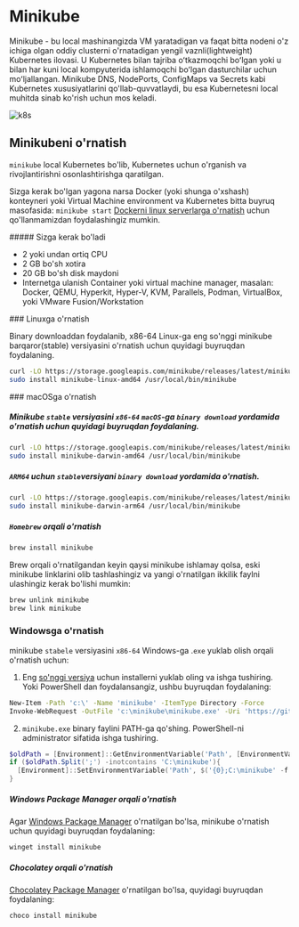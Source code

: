 
# Minikube

Minikube - bu local mashinangizda VM yaratadigan va faqat bitta nodeni o'z ichiga olgan oddiy clusterni o'rnatadigan yengil vaznli(lightweight) Kubernetes ilovasi. U Kubernetes bilan tajriba oʻtkazmoqchi boʻlgan yoki u bilan har kuni local kompyuterida ishlamoqchi boʻlgan dasturchilar uchun moʻljallangan. Minikube DNS, NodePorts, ConfigMaps va Secrets kabi Kubernetes xususiyatlarini qo'llab-quvvatlaydi, bu esa Kubernetesni local muhitda sinab ko'rish uchun mos keladi.

![k8s](/images/tutorials/k8s/minkube/1.png)

## Minikubeni o'rnatish

`minikube` local Kubernetes bo'lib, Kubernetes uchun o'rganish va rivojlantirishni osonlashtirishga qaratilgan.

Sizga kerak bo'lgan yagona narsa Docker (yoki shunga o'xshash) konteyneri yoki Virtual Machine environment va Kubernetes bitta buyruq masofasida: `minikube start`
[Dockerni linux serverlarga o'rnatish](https://devops-journey.uz/guides/konteyner/docker-ornatish) uchun qo'llanmamizdan foydalashingiz mumkin.

<Callout type="info" emoji="">
##### Sizga kerak bo'ladi

* 2 yoki undan ortiq CPU
* 2 GB bo'sh xotira
* 20 GB bo'sh disk maydoni
* Internetga ulanish
Container yoki virtual machine manager, masalan: Docker, QEMU, Hyperkit, Hyper-V, KVM, Parallels, Podman, VirtualBox, yoki VMware Fusion/Workstation
</Callout>

<Steps>
### Linuxga o'rnatish

Binary downloaddan foydalanib, x86-64 Linux-ga eng so'nggi minikube barqaror(stable) versiyasini o'rnatish uchun quyidagi buyruqdan foydalaning.

```bash
curl -LO https://storage.googleapis.com/minikube/releases/latest/minikube-linux-amd64
sudo install minikube-linux-amd64 /usr/local/bin/minikube
```
</Steps>

<Steps>
### macOSga o'rnatish

##### Minikube `stable` versiyasini `x86-64` `macOS`-ga `binary download` yordamida o'rnatish uchun quyidagi buyruqdan foydalaning.

```bash
curl -LO https://storage.googleapis.com/minikube/releases/latest/minikube-darwin-amd64
sudo install minikube-darwin-amd64 /usr/local/bin/minikube
```

##### `ARM64` uchun `stable`versiyani `binary download` yordamida o'rnatish.

```bash
curl -LO https://storage.googleapis.com/minikube/releases/latest/minikube-darwin-arm64
sudo install minikube-darwin-arm64 /usr/local/bin/minikube
```

##### `Homebrew` orqali o'rnatish

```bash
brew install minikube
```
Brew orqali o'rnatilgandan keyin qaysi minikube ishlamay qolsa, eski minikube linklarini olib tashlashingiz va yangi o'rnatilgan ikkilik faylni ulashingiz kerak bo'lishi mumkin:

```bash
brew unlink minikube
brew link minikube
```
</Steps>

### Windowsga o'rnatish

minikube `stabele` versiyasini `x86-64` Windows-ga .`exe` yuklab olish orqali o'rnatish uchun:

1. Eng [so'nggi versiya](https://storage.googleapis.com/minikube/releases/latest/minikube-installer.exe) uchun installerni yuklab oling va ishga tushiring.
Yoki PowerShell dan foydalansangiz, ushbu buyruqdan foydalaning:

```bash
New-Item -Path 'c:\' -Name 'minikube' -ItemType Directory -Force
Invoke-WebRequest -OutFile 'c:\minikube\minikube.exe' -Uri 'https://github.com/kubernetes/minikube/releases/latest/download/minikube-windows-amd64.exe' -UseBasicParsing
```
2. `minikube.exe` binary faylini PATH-ga qo'shing.
PowerShell-ni administrator sifatida ishga tushiring.

```powershell
$oldPath = [Environment]::GetEnvironmentVariable('Path', [EnvironmentVariableTarget]::Machine)
if ($oldPath.Split(';') -inotcontains 'C:\minikube'){
  [Environment]::SetEnvironmentVariable('Path', $('{0};C:\minikube' -f $oldPath), [EnvironmentVariableTarget]::Machine)
}
```

##### Windows Package Manager orqali o'rnatish

Agar [Windows Package Manager](https://docs.microsoft.com/en-us/windows/package-manager/) o'rnatilgan bo'lsa, minikube o'rnatish uchun quyidagi buyruqdan foydalaning:

```bash
winget install minikube
```
##### Chocolatey orqali o'rnatish
[Chocolatey Package Manager](https://chocolatey.org/) o'rnatilgan bo'lsa, quyidagi buyruqdan foydalaning:

```bash
choco install minikube
```
